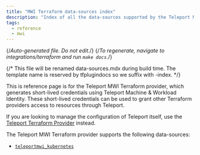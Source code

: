 ```yaml
---
title: "MWI Terraform data-sources index"
description: "Index of all the data-sources supported by the Teleport MWI Terraform Provider"
tags:
  - reference
  - mwi
---
```


{/*Auto-generated file. Do not edit.*/}
{/*To regenerate, navigate to integrations/terraform and run `make docs`.*/}

{/*
    This file will be renamed data-sources.mdx during build time.
    The template name is reserved by tfplugindocs so we suffix with -index.
*/}

<Admonition type="info">
This is reference page is for the Teleport MWI Terraform provider, which
generates short-lived credentials using Teleport Machine & Workload Identity.
These short-lived credentials can be used to grant other Terraform providers
access to resources through Teleport.

If you are looking to manage the configuration of Teleport itself, use the
[Teleport Terraform Provider](../../../api/terraform-provider/terraform-provider.mdx)
instead.
</Admonition>

The Teleport MWI Terraform provider supports the following data-sources:

  - [`teleportmwi_kubernetes`](./kubernetes.mdx)
